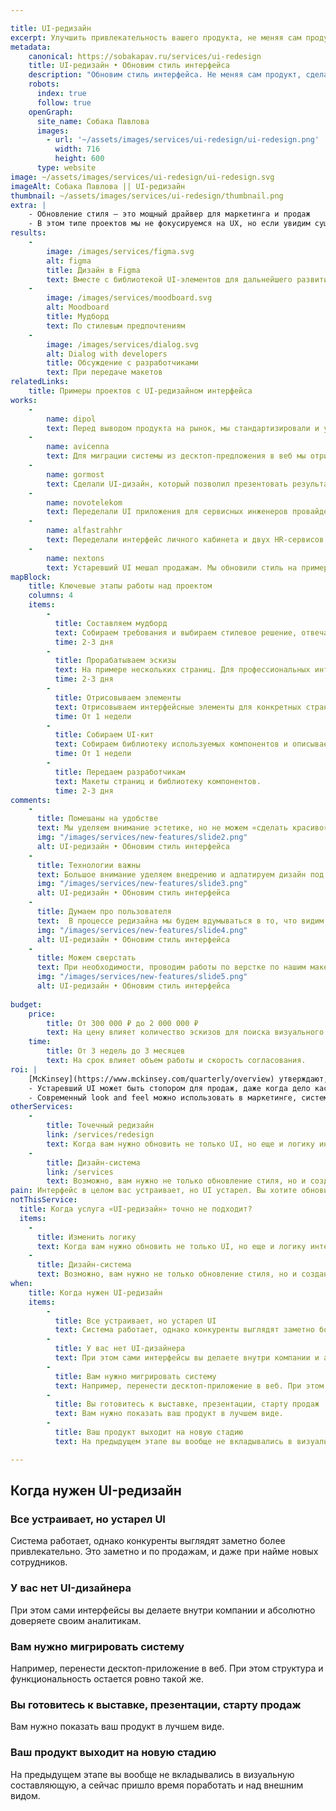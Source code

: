 ```yaml
---

title: UI-редизайн
excerpt: Улучшить привлекательность вашего продукта, не меняя сам продукт. Современный и выделяющийся среди конкурентов дизайн.
metadata:
    canonical: https://sobakapav.ru/services/ui-redesign
    title: UI-редизайн • Обновим стиль интерфейса
    description: "Обновим стиль интерфейса. Не меняя сам продукт, сделаем привлекательнее. Современный дизайн выделит вас среди конкурентов и понравится пользователям."
    robots:
      index: true
      follow: true
    openGraph:
      site_name: Собака Павлова
      images:
        - url: '~/assets/images/services/ui-redesign/ui-redesign.png'
          width: 716
          height: 600
      type: website
image: ~/assets/images/services/ui-redesign/ui-redesign.svg
imageAlt: Собака Павлова || UI-редизайн
thumbnail: ~/assets/images/services/ui-redesign/thumbnail.png
extra: |
    - Обновление стиля — это мощный драйвер для маркетинга и продаж
    - В этом типе проектов мы не фокусируемся на UX, но если увидим существенные проблемы, то обязательно о них расскажем.
results:
    -
        image: /images/services/figma.svg
        alt: figma
        title: Дизайн в Figma
        text: Вместе с библиотекой UI-элементов для дальнейшего развития
    -
        image: /images/services/moodboard.svg
        alt: Moodboard
        title: Мудборд
        text: По стилевым предпочтениям
    -
        image: /images/services/dialog.svg
        alt: Dialog with developers
        title: Обсуждение с разработчиками
        text: При передаче макетов                                                  
relatedLinks:
    title: Примеры проектов с UI-редизайном интерфейса
works:
    -
        name: dipol
        text: Перед выводом продукта на рынок, мы стандартизировали и унифицировали UI. 
    -
        name: avicenna
        text: Для миграции системы из десктоп-предложения в веб мы отрисовали интерфейс заново
    -
        name: gormost
        text: Сделали UI-дизайн, который позволил презентовать результат в министерствах.
    -
        name: novotelekom
        text: Переделали UI приложения для сервисных инженеров провайдера.
    -
        name: alfastrahhr
        text: Переделали интерфейс личного кабинета и двух HR-сервисов корпоративного портала.
    -
        name: nextons
        text: Устаревший UI мешал продажам. Мы обновили стиль на примере одного раздела.
mapBlock:
    title: Ключевые этапы работы над проектом
    columns: 4
    items:
        -
          title: Составляем мудборд
          text: Собираем требования и выбираем стилевое решение, отвечающее вашей задаче и техническим ограничениям.
          time: 2-3 дня
        -
          title: Прорабатываем эскизы
          text: На примере нескольких страниц. Для профессиональных интерфейсов чаще всего достаточно одного варианта, для массовых — три и более.
          time: 2-3 дня
        -
          title: Отрисовываем элементы
          text: Отрисовываем интерфейсные элементы для конкретных страницах, точечно улучшая UI. Собираем макеты ключевых страниц системы или всей системы, если это необходимо.
          time: От 1 недели
        -
          title: Собираем UI-кит
          text: Собираем библиотеку используемых компонентов и описываем принципы построения интерфейса.
          time: От 1 недели
        -
          title: Передаем разработчикам
          text: Макеты страниц и библиотеку компонентов.
          time: 2-3 дня
comments: 
    -
      title: Помешаны на удобстве
      text: Мы уделяем внимание эстетике, но не можем «сделать красиво» в ущерб удобству и практичности. Если вы считаете, что вам нужна красота для эмоционального привлечения пользователей, то мы — не самые подходящие подрядчики.
      img: "/images/services/new-features/slide2.png"
      alt: UI-редизайн • Обновим стиль интерфейса
    -
      title: Технологии важны
      text: Большое внимание уделяем внедрению и адпатируем дизайн под технологию.
      img: "/images/services/new-features/slide3.png"
      alt: UI-редизайн • Обновим стиль интерфейса
    -
      title: Думаем про пользователя
      text:  В процессе редизайна мы будем вдумываться в то, что видим на экране. Выделять акценты, менять компоновку, предлагать заменить один UI-элемент другим или точечно что-то добавить. Так мы улучшаем пользовательское взаимодействие на конкретной странице, не затрагивая весь весь сценарий и во всю логику работы системы.
      img: "/images/services/new-features/slide4.png"
      alt: UI-редизайн • Обновим стиль интерфейса
    -
      title: Можем сверстать
      text: При необходимости, проводим работы по верстке по нашим макетам.
      img: "/images/services/new-features/slide5.png"
      alt: UI-редизайн • Обновим стиль интерфейса
    
budget:
    price:
        title: От 300 000 ₽ до 2 000 000 ₽
        text: На цену влияет количество эскизов для поиска визуального решения и количество экранов, которые необходимо отрисовать.
    time:
        title: От 3 недель до 3 месяцев
        text: На срок влияет объем работы и скорость согласования.
roi: | 
    [McKinsey](https://www.mckinsey.com/quarterly/overview) утверждают, что инвестиции в дизайн в целом позволяют компаниям [добиться существенного эффекта](https://www.mckinsey.com/capabilities/mckinsey-design/our-insights/the-business-value-of-design). В случае с UI-редизайном можно выделить два ключевых момента.
    - Устаревший UI может быть стопором для продаж, даже когда дело касается профессиональных систем. В этом случае инвестиции в дизайн можно рассматривать, как инвестиции в продажи.
    - Современный look and feel можно использовать в маркетинге, cистема становится демонстрируемой. В этом случае это еще и инвестиции в маркетинг.
otherServices:
    - 
        title: Точечный редизайн
        link: /services/redesign
        text: Когда вам нужно обновить не только UI, но еще и логику интерфейса, то это другая услуга — точечный редизайн.
    - 
        title: Дизайн-система
        link: /services
        text: Возможно, вам нужно не только обновление стиля, но и создание полноценной дизайн-системы. Это мы тоже делаем, но пока не описали отдельной услугой.
pain: Интерфейс в целом вас устраивает, но UI устарел. Вы хотите обновить стиль, сделать дизайн привлекательнее.
notThisService:
  title: Когда услуга «UI-редизайн» точно не подходит?
  items:
    -
      title: Изменить логику
      text: Когда вам нужно обновить не только UI, но еще и логику интерфейса, то это другая услуга — [точечный редизайн](/services/redesign).
    -
      title: Дизайн-система
      text: Возможно, вам нужно не только обновление стиля, но и создание полноценной дизайн-системы. Это мы тоже делаем, но пока не описали отдельной услугой.
when:
    title: Когда нужен UI-редизайн
    items:
        -
          title: Все устраивает, но устарел UI
          text: Система работает, однако конкуренты выглядят заметно более привлекательно. Это заметно и по продажам, и даже при найме новых сотрудников.
        -
          title: У вас нет UI-дизайнера
          text: При этом сами интерфейсы вы делаете внутри компании и абсолютно доверяете своим аналитикам.
        -
          title: Вам нужно мигрировать систему
          text: Например, перенести десктоп-приложение в веб. При этом структура и функциональность остается ровно такой же. 
        -
          title: Вы готовитесь к выставке, презентации, старту продаж
          text: Вам нужно показать ваш продукт в лучшем виде.
        -
          title: Ваш продукт выходит на новую стадию
          text: На предыдущем этапе вы вообще не вкладывались в визуальную составляющую, а сейчас пришло время поработать и над внешним видом.

---
```


## Когда нужен UI-редизайн

### Все устраивает, но устарел UI

Система работает, однако конкуренты выглядят заметно более привлекательно. Это заметно и по продажам, и даже при найме новых сотрудников.

### У вас нет UI-дизайнера

При этом сами интерфейсы вы делаете внутри компании и абсолютно доверяете своим аналитикам.

### Вам нужно мигрировать систему

Например, перенести десктоп-приложение в веб. При этом структура и функциональность остается ровно такой же. 

### Вы готовитесь к выставке, презентации, старту продаж

Вам нужно показать ваш продукт в лучшем виде.

### Ваш продукт выходит на новую стадию

На предыдущем этапе вы вообще не вкладывались в визуальную составляющую, а сейчас пришло время поработать и над внешним видом.

